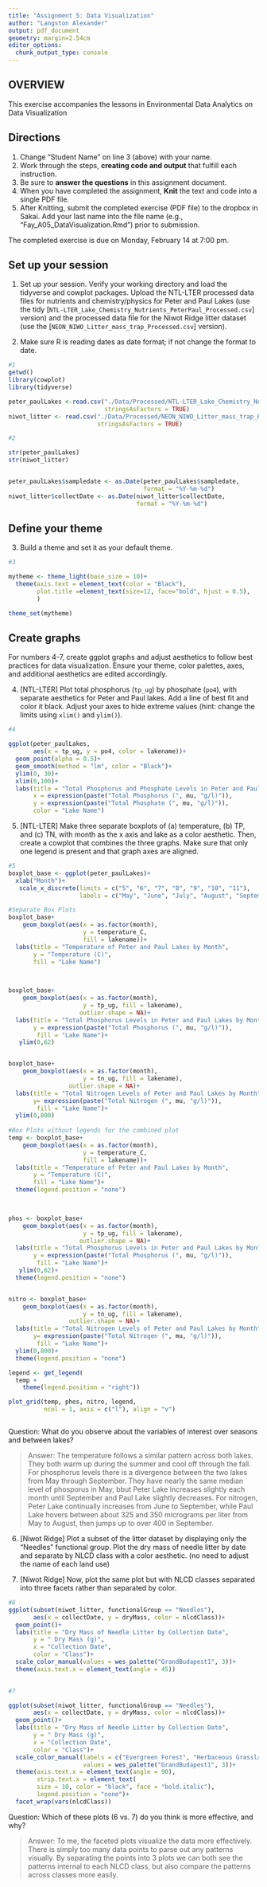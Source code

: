 ```yaml
---
title: "Assignment 5: Data Visualization"
author: "Langston Alexander"
output: pdf_document
geometry: margin=2.54cm
editor_options: 
  chunk_output_type: console
---
```


## OVERVIEW

This exercise accompanies the lessons in Environmental Data Analytics on Data Visualization 

## Directions
1. Change "Student Name" on line 3 (above) with your name.
2. Work through the steps, **creating code and output** that fulfill each instruction.
3. Be sure to **answer the questions** in this assignment document.
4. When you have completed the assignment, **Knit** the text and code into a single PDF file.
5. After Knitting, submit the completed exercise (PDF file) to the dropbox in Sakai. Add your last name into the file name (e.g., "Fay_A05_DataVisualization.Rmd") prior to submission.

The completed exercise is due on Monday, February 14 at 7:00 pm.



## Set up your session 
1. Set up your session. Verify your working directory and load the tidyverse 
and cowplot packages. Upload the NTL-LTER processed data files for nutrients 
and chemistry/physics for Peter and Paul Lakes (use the tidy 
[`NTL-LTER_Lake_Chemistry_Nutrients_PeterPaul_Processed.csv`] version) and 
the processed data file for the Niwot Ridge litter dataset (use the [`NEON_NIWO_Litter_mass_trap_Processed.csv`] version). 

2. Make sure R is reading dates as date format; if not change the format to date.

```r
#1 
getwd()
library(cowplot)
library(tidyverse)

peter_paulLakes <-read.csv("./Data/Processed/NTL-LTER_Lake_Chemistry_Nutrients_PeterPaul_Processed.csv", 
                           stringsAsFactors = TRUE)
niwot_litter <- read.csv("./Data/Processed/NEON_NIWO_Litter_mass_trap_Processed.csv", 
                         stringsAsFactors = TRUE)

#2 

str(peter_paulLakes)
str(niwot_litter)


peter_paulLakes$sampledate <- as.Date(peter_paulLakes$sampledate, 
                                      format = "%Y-%m-%d")
niwot_litter$collectDate <- as.Date(niwot_litter$collectDate, 
                                    format = "%Y-%m-%d")

```
## Define your theme
3. Build a theme and set it as your default theme.

```r
#3

mytheme <- theme_light(base_size = 10)+
  theme(axis.text = element_text(color = "Black"),
        plot.title =element_text(size=12, face="bold", hjust = 0.5),
        )

theme_set(mytheme)
```

## Create graphs
For numbers 4-7, create ggplot graphs and adjust aesthetics to follow best practices for data visualization. Ensure your theme, color palettes, axes, and additional aesthetics are edited accordingly.

4. [NTL-LTER] Plot total phosphorus (`tp_ug`) by phosphate (`po4`), with separate aesthetics for Peter and Paul lakes. Add a line of best fit and color it black. Adjust your axes to hide extreme values (hint: change the limits using `xlim()` and `ylim()`).

```r
#4

ggplot(peter_paulLakes, 
       aes(x = tp_ug, y = po4, color = lakename))+
  geom_point(alpha = 0.5)+
  geom_smooth(method = "lm", color = "Black")+
  ylim(0, 30)+
  xlim(0,100)+
  labs(title = "Total Phosphorus and Phosphate Levels in Peter and Paul Lakes", 
       x = expression(paste("Total Phosphorus (", mu, "g/l)")), 
       y = expression(paste("Total Phosphate (", mu, "g/l)")),
       color = "Lake Name")

```


5. [NTL-LTER] Make three separate boxplots of (a) temperature, (b) TP, and (c) TN, with month as the x axis and lake as a color aesthetic. Then, create a cowplot that combines the three graphs. Make sure that only one legend is present and that graph axes are aligned.

```r
#5
boxplot_base <- ggplot(peter_paulLakes)+
  xlab("Month")+
   scale_x_discrete(limits = c("5", "6", "7", "8", "9", "10", "11"), 
                    labels = c("May", "June", "July", "August", "September", "October", "November"))

#Separate Box Plots
boxplot_base+
    geom_boxplot(aes(x = as.factor(month), 
                     y = temperature_C,
                     fill = lakename))+
  labs(title = "Temperature of Peter and Paul Lakes by Month", 
       y = "Temperature (C)",
       fill = "Lake Name")
  


boxplot_base+
    geom_boxplot(aes(x = as.factor(month), 
                     y = tp_ug, fill = lakename),
                    outlier.shape = NA)+
  labs(title = "Total Phosphorus Levels in Peter and Paul Lakes by Month", 
       y = expression(paste("Total Phosphorus (", mu, "g/l)")),
        fill = "Lake Name")+
   ylim(0,62)


boxplot_base+
    geom_boxplot(aes(x = as.factor(month), 
                     y = tn_ug, fill = lakename), 
                 outlier.shape = NA)+
  labs(title = "Total Nitrogen Levels of Peter and Paul Lakes by Month", 
       y= expression(paste("Total Nitrogen (", mu, "g/l)")),
        fill = "Lake Name")+
  ylim(0,800)
  
#Box Plots without legends for the combined plot
temp <- boxplot_base+
    geom_boxplot(aes(x = as.factor(month), 
                     y = temperature_C,
                     fill = lakename))+
  labs(title = "Temperature of Peter and Paul Lakes by Month", 
       y = "Temperature (C)",
       fill = "Lake Name")+
  theme(legend.position = "none")
  


phos <- boxplot_base+
    geom_boxplot(aes(x = as.factor(month), 
                     y = tp_ug, fill = lakename),
                    outlier.shape = NA)+
  labs(title = "Total Phosphorus Levels in Peter and Paul Lakes by Month", 
       y = expression(paste("Total Phosphorus (", mu, "g/l)")),
        fill = "Lake Name")+
   ylim(0,62)+
  theme(legend.position = "none")


nitro <- boxplot_base+
    geom_boxplot(aes(x = as.factor(month), 
                     y = tn_ug, fill = lakename), 
                 outlier.shape = NA)+
  labs(title = "Total Nitrogen Levels of Peter and Paul Lakes by Month", 
       y= expression(paste("Total Nitrogen (", mu, "g/l)")),
        fill = "Lake Name")+
  ylim(0,800)+
  theme(legend.position = "none")

legend <- get_legend(
  temp +
    theme(legend.position = "right"))

plot_grid(temp, phos, nitro, legend, 
          ncol = 1, axis = c("l"), align = "v")



```

Question: What do you observe about the variables of interest over seasons and between lakes? 

> Answer: The temperature follows a similar pattern across both lakes. They both warm up during the summer and cool off through the fall. For phosphorus levels there is a divergence between the two lakes from May through September. They have nearly the same median level of phosporus in May, bbut Peter Lake increases slightly each month until September and Paul Lake slightly decreases. For nitrogen, Peter Lake continually increases from June to September, while Paul Lake hovers between about 325 and 350 micrograms per liter from May to August, then jumps up to over 400 in September. 

6. [Niwot Ridge] Plot a subset of the litter dataset by displaying only the "Needles" functional group. Plot the dry mass of needle litter by date and separate by NLCD class with a color aesthetic. (no need to adjust the name of each land use)

7. [Niwot Ridge] Now, plot the same plot but with NLCD classes separated into three facets rather than separated by color. 

```r
#6
ggplot(subset(niwot_litter, functionalGroup == "Needles"), 
       aes(x = collectDate, y = dryMass, color = nlcdClass))+
  geom_point()+
  labs(title = "Dry Mass of Needle Litter by Collection Date", 
       y = " Dry Mass (g)", 
       x = "Collection Date", 
       color = "Class")+
  scale_color_manual(values = wes_palette("GrandBudapest1", 3))+
  theme(axis.text.x = element_text(angle = 45))
  

#7

ggplot(subset(niwot_litter, functionalGroup == "Needles"), 
       aes(x = collectDate, y = dryMass, color = nlcdClass))+
  geom_point()+
  labs(title = "Dry Mass of Needle Litter by Collection Date", 
       y = " Dry Mass (g)", 
       x = "Collection Date", 
       color = "Class")+
  scale_color_manual(labels = c("Evergreen Forest", "Herbaceous Grassland", "Scrub Shrub"),
                     values = wes_palette("GrandBudapest1", 3))+
  theme(axis.text.x = element_text(angle = 90),
        strip.text.x = element_text(
        size = 10, color = "black", face = "bold.italic"),
        legend.position = "none")+
  facet_wrap(vars(nlcdClass))


```
Question: Which of these plots (6 vs. 7) do you think is more effective, and why? 

> Answer: To me, the faceted plots visualize the data more effectively. There is simply too many data points to parse out any patterns visually. By separating the points into 3 plots we can both see the patterns internal to each NLCD class, but also compare the patterns across classes more easily. 
